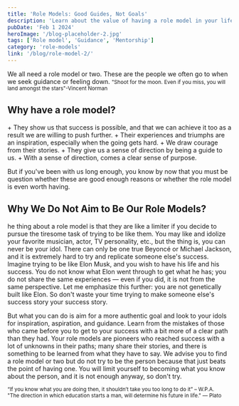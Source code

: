 ```yaml
---
title: 'Role Models: Good Guides, Not Goals'
description: 'Learn about the value of having a role model in your life, any why you should have one.'
pubDate: 'Feb 1 2024'
heroImage: '/blog-placeholder-2.jpg'
tags: ['Role model', 'Guidance', 'Mentorship']
category: 'role-models'
link: '/blog/role-model-2/'
---
```


We all need a role model or two. These are the people we often go to when we seek guidance or feeling down.
<small>"Shoot for the moon. Even if you miss, you will land amongst the stars"-Vincent Norman</small> <br/>

<h2>Why have a role model?</h2>
+ They show us that success is possible, and that we can achieve it too as a result we are willing to push further.
+ Their experiences and triumphs are an inspiration, especially when the going gets hard.
+ We draw courage from their stories.
+ They give us a sense of direction by being a guide to us.
+ With a sense of direction, comes a clear sense of purpose.

But if you've been with us long enough, you know by now that you must be question whether these are good enough reasons or whether the role model is even worth having.

<h2>Why We Do Not Aim to Be Our Role Models?</h2>

he thing about a role model is that they are like a limiter if you decide to pursue the tiresome task of trying to 
be like them. You may like and idolize your favorite musician, actor, TV personality, etc., but the thing is, you can 
never be your idol. There can only be one true Beyoncé or 
Michael Jackson, and it is extremely hard to try and replicate someone else's success. Imagine trying to be like Elon Musk, and you wish to have his life and his success.
You do not know what Elon went through to get what he has; you do not share the same experiences — even if you did,
it is not from the same perspective. Let me emphasize this further: you are not genetically built like Elon. So don't waste your time trying to make someone else's success story your success story.

But what you can do is aim for a more authentic goal and look to your idols for inspiration, aspiration, and guidance. 
Learn from the mistakes of those who came before you to get to your success with a bit more of a clear path than they 
had. Your role models are pioneers who reached success with a lot of unknowns in their paths; many share their stories, 
and there is something to be learned from what they have to say. We advise you to find a role model or two but do not 
try to be the person because that just beats the point of having one. You will limit yourself to becoming what you 
know about the person, and it is not enough anyway, so don't try.

<small>“If you know what you are doing then, it shouldn’t take you too long to do it” – W.P.A.</small> <br/>
<small>"The direction in which education starts a man, will determine his future in
life." — Plato </small>